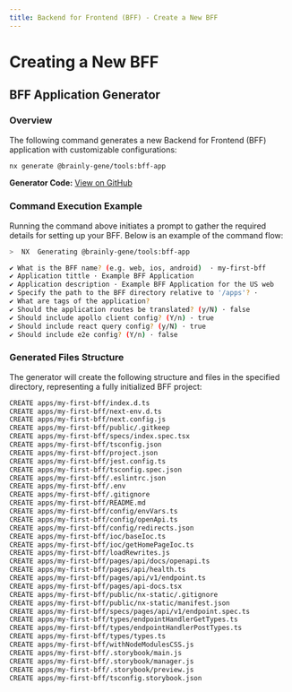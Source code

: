```yaml
---
title: Backend for Frontend (BFF) - Create a New BFF
---
```


# Creating a New BFF

## BFF Application Generator

### Overview

The following command generates a new Backend for Frontend (BFF) application with customizable configurations:

```bash
nx generate @brainly-gene/tools:bff-app
```

**Generator Code:** [View on GitHub](https://github.com/brainly/gene/blob/master/packages/gene-tools/src/generators/bff-app/README.md)

### Command Execution Example

Running the command above initiates a prompt to gather the required details for setting up your BFF. Below is an example of the command flow:

```bash
>  NX  Generating @brainly-gene/tools:bff-app

✔ What is the BFF name? (e.g. web, ios, android)  · my-first-bff
✔ Application tittle · Example BFF Application
✔ Application description · Example BFF Application for the US web
✔ Specify the path to the BFF directory relative to '/apps'? ·
✔ What are tags of the application?
✔ Should the application routes be translated? (y/N) · false
✔ Should include apollo client config? (Y/n) · true
✔ Should include react query config? (y/N) · true
✔ Should include e2e config? (Y/n) · false
```

### Generated Files Structure

The generator will create the following structure and files in the specified directory, representing a fully initialized BFF project:

```bash
CREATE apps/my-first-bff/index.d.ts
CREATE apps/my-first-bff/next-env.d.ts
CREATE apps/my-first-bff/next.config.js
CREATE apps/my-first-bff/public/.gitkeep
CREATE apps/my-first-bff/specs/index.spec.tsx
CREATE apps/my-first-bff/tsconfig.json
CREATE apps/my-first-bff/project.json
CREATE apps/my-first-bff/jest.config.ts
CREATE apps/my-first-bff/tsconfig.spec.json
CREATE apps/my-first-bff/.eslintrc.json
CREATE apps/my-first-bff/.env
CREATE apps/my-first-bff/.gitignore
CREATE apps/my-first-bff/README.md
CREATE apps/my-first-bff/config/envVars.ts
CREATE apps/my-first-bff/config/openApi.ts
CREATE apps/my-first-bff/config/redirects.json
CREATE apps/my-first-bff/ioc/baseIoc.ts
CREATE apps/my-first-bff/ioc/getHomePageIoc.ts
CREATE apps/my-first-bff/loadRewrites.js
CREATE apps/my-first-bff/pages/api/docs/openapi.ts
CREATE apps/my-first-bff/pages/api/health.ts
CREATE apps/my-first-bff/pages/api/v1/endpoint.ts
CREATE apps/my-first-bff/pages/api-docs.tsx
CREATE apps/my-first-bff/public/nx-static/.gitignore
CREATE apps/my-first-bff/public/nx-static/manifest.json
CREATE apps/my-first-bff/specs/pages/api/v1/endpoint.spec.ts
CREATE apps/my-first-bff/types/endpointHandlerGetTypes.ts
CREATE apps/my-first-bff/types/endpointHandlerPostTypes.ts
CREATE apps/my-first-bff/types/types.ts
CREATE apps/my-first-bff/withNodeModulesCSS.js
CREATE apps/my-first-bff/.storybook/main.js
CREATE apps/my-first-bff/.storybook/manager.js
CREATE apps/my-first-bff/.storybook/preview.js
CREATE apps/my-first-bff/tsconfig.storybook.json
```
